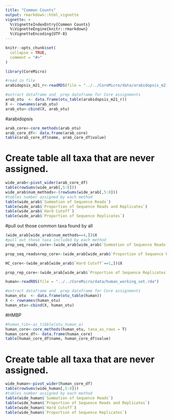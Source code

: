 ```yaml
---
title: "Common Counts"
output: rmarkdown::html_vignette
vignette: >
  %\VignetteIndexEntry{Common Counts}
  %\VignetteEngine{knitr::rmarkdown}
  %\VignetteEncoding{UTF-8}
---
```


```r
knitr::opts_chunk$set(
  collapse = TRUE,
  comment = "#>"
)
```

```r
library(CoreMicro)
```


```r
#read in file
arabidopsis_m21_r<-readRDS(file = "../../CoreMicro/data/arabidopsis_m21_r.rda")

#extract dataframe and  prep dataframe for Core assignments
arab_otu  <- data.frame(otu_table(arabidopsis_m21_r))
X <- rownames(arab_otu)
arab_otu<-cbind(X, arab_otu)
```


#arabidopsis

```r
arab_core<-core_methods(arab_otu)
arab_core_df<- data.frame(arab_core)
table(arab_core_df$name, arab_core_df$value)
```

# Create table all taxa that are never assigned.
```r
wide_arab<-pivot_wider(arab_core_df)
table(rowSums(wide_arab[,5:8]))
wide_arab$num_methods<-(rowSums(wide_arab[,5:8]))
#tables number assigned by each method
table(wide_arab$`Summation of Sequence Reads`)
table(wide_arab$`Proportion of Sequence Reads and Replicates`)
table(wide_arab$`Hard Cutoff`)
table(wide_arab$`Proportion of Sequence Replicates`)
```

#pull out those common taxa found by all
```r
(wide_arab[wide_arab$num_methods==4,])$X
#pull out those taxa included by each method
prop_seq_reads_core<-(wide_arab[wide_arab$`Summation of Sequence Reads`==1,])$X
```

```r
prop_seq_readsnrep_core<-(wide_arab[wide_arab$`Proportion of Sequence Reads and Replicates`==1,])$X

HC_core<-(wide_arab[wide_arab$`Hard Cutoff`==1,])$X

prop_rep_core<-(wide_arab[wide_arab$`Proportion of Sequence Replicates`==1,])$X
```

```r
human<-readRDS(file = "../../CoreMicro/data/human_working_set.rda")

#extract dataframe and  prep dataframe for Core assignments
human_otu  <- data.frame(otu_table(human))
X <- rownames(human_otu)
human_otu<-cbind(X, human_otu)
```

#HMBP

```r
#human_tib<-as_tibble(otu_human_a)
human_core<-core_methods(human_otu, taxa_as_rows = T)
human_core_df<- data.frame(human_core)
table(human_core_df$name, human_core_df$value)
```

# Create table all taxa that are never assigned.

```r
wide_human<-pivot_wider(human_core_df)
table(rowSums(wide_human[,5:8]))
#tables number assigned by each method
table(wide_human$`Summation of Sequence Reads`)
table(wide_human$`Proportion of Sequence Reads and Replicates`)
table(wide_human$`Hard Cutoff`)
table(wide_human$`Proportion of Sequence Replicates`)
```
